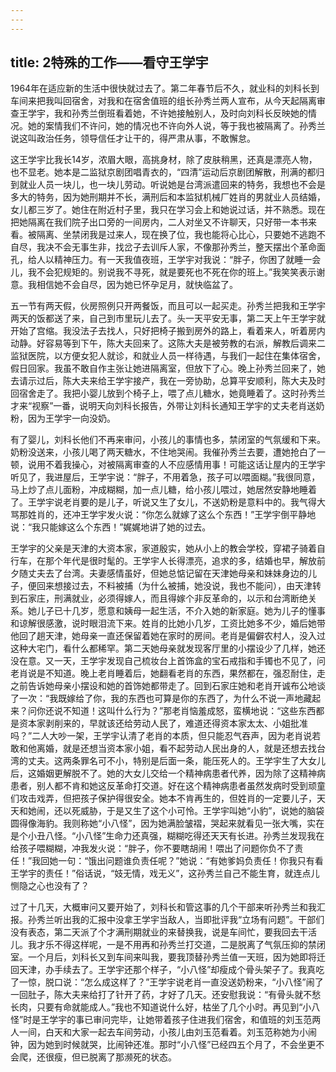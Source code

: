 ```yaml
---
---
---
```

title: 2特殊的工作——看守王学宇
---




1964年在适应新的生活中很快就过去了。第二年春节后不久，就业科的刘科长到车间来把我叫回宿舍，对我和在宿舍值班的组长孙秀兰两人宣布，从今天起隔离审查王学宇，我和孙秀兰倒班看着她，不许她接触别人，及时向刘科长反映她的情况。她的案情我们不许问，她的情况也不许向外人说，等于我也被隔离了。孙秀兰说这叫政治任务，领导信任才让干的，得严肃从事，不敢懈怠。

这王学宇比我长14岁，浓眉大眼，高挑身材，除了皮肤稍黑，还真是漂亮人物，也不显老。她本是二监狱京剧团唱青衣的，“四清”运动后京剧团解散，刑满的都归到就业人员一块儿，也一块儿劳动。听说她是台湾派遣回来的特务，我想也不会是多大的特务，因为她刑期并不长，满刑后和本监狱机械厂姓肖的男就业人员结婚，女儿都三岁了。她住在附近村子里，我只在学习会上和她说过话，并不熟悉。现在把她隔离在我们院子出口旁的一间房内，二人对坐又不许聊天，只好带一本书来看。被隔离、坐禁闭我是过来人，现在换了位，我也能将心比心，只要她不逃跑不自尽，我决不会无事生非，找岔子去训斥人家，不像那孙秀兰，整天摆出个革命面孔，给人以精神压力。有一天我值夜班，王学宇对我说：“胖子，你困了就睡一会儿，我不会犯规矩的。别说我不寻死，就是要死也不死在你的班上。”我笑笑表示谢意。我相信她不会自尽，因为她已怀孕足月，就快临盆了。

五一节有两天假，伙房照例只开两餐饭，而且可以一起买走。孙秀兰把我和王学宇两天的饭都送了来，自己到市里玩儿去了。头一天平安无事，第二天上午王学宇就开始了宫缩。我没法子去找人，只好把椅子搬到房外的路上，看着来人，听着房内动静。好容易等到下午，陈大夫回来了。这陈大夫是被劳教的右派，解教后调来二监狱医院，以方便女犯人就诊，和就业人员一样待遇，与我们一起住在集体宿舍，假日回家。我虽不敢自作主张让她进隔离室，但放下了心。晚上孙秀兰回来了，她去请示过后，陈大夫来给王学宇接产，我在一旁协助，总算平安顺利，陈大夫及时回宿舍走了。我把小婴儿放到个椅子上，喂了点儿糖水，她竟睡着了。这时孙秀兰才来“视察”一番，说明天向刘科长报告，外带让刘科长通知王学宇的丈夫老肖送奶粉，因为王学宇一向没奶。

有了婴儿，刘科长他们不再来审问，小孩儿的事情也多，禁闭室的气氛缓和下来。奶粉没送来，小孩儿喝了两天糖水，不住地哭闹。我催孙秀兰去要，遭她抢白了一顿，说用不着我操心，对被隔离审查的人不应感情用事！可能这话让屋内的王学宇听见了，我进屋后，王学宇说：“胖子，不用着急，孩子可以喂面糊。”我很同意，马上炒了点儿面粉，冲成糊糊，加一点儿糖，给小孩儿喂过，她居然安静地睡着了。王学宇说老肖要的是儿子，听说又生了女儿，不送奶粉是意料中的。我气得大骂那姓肖的，还冲王学宇发火说：“你怎么就嫁了这么个东西！”王学宇倒平静地说：“我只能嫁这么个东西！”娓娓地讲了她的过去。

王学宇的父亲是天津的大资本家，家道殷实，她从小上的教会学校，穿裙子骑着自行车，在那个年代是很时髦的。王学宇人长得漂亮，追求的多，结婚也早，解放前夕随丈夫去了台湾。夫妻感情虽好，但她总惦记留在天津她母亲和妹妹身边的儿子，便回来想接过去，不料被捕（为什么被捕，她没说，我也不能问），由天津转到石家庄，刑满就业，必须得嫁人，而且得嫁个非反革命的，以示和台湾断绝关系。她儿子已十几岁，愿意和姨母一起生活，不介入她的新家庭。她为儿子的懂事和谅解很感激，说时眼泪流下来。姓肖的比她小几岁，工资比她多不少，婚后她带他回了趟天津，她母亲一直还保留着她在家时的房间。老肖是偏僻农村人，没入过这种大宅门，看什么都稀罕。第二天她母亲就发现客厅里的小摆设少了几样，她还没在意。又一天，王学宇发现自己梳妆台上首饰盒的宝石戒指和手镯也不见了，问老肖说是不知道。晚上老肖睡着后，她翻看老肖的东西，果然都在，强忍耐住，走之前告诉她母亲小摆设和她的首饰她都带走了。回到石家庄她和老肖开诚布公地谈了一次：“我既嫁给了你，我的东西也可算是你的东西了，为什么不说一声地藏起来？问你还说不知道！这叫什么行为？”那老肖恼羞成怒，蛮横地说：“这些东西都是资本家剥削来的，早就该还给劳动人民了，难道还得资本家太太、小姐批准吗？”二人大吵一架，王学宇认清了老肖的本质，但只能忍气吞声，因为老肖说若敢和他离婚，就是还想当资本家小姐，看不起劳动人民出身的人，就是还想去找台湾的丈夫。这两条罪名可不小，特别是后面一条，能压死人的。王学宇生了大女儿后，这婚姻更解脱不了。她的大女儿交给一个精神病患者代养，因为除了这精神病患者，别人都不肯和她这反革命打交道。好在这个精神病患者虽然发病时受到顽童们攻击戏弄，但把孩子保护得很安全。她本不肯再生的，但姓肖的一定要儿子，天天和她闹，还以死威胁，于是又生了这个小可怜。王学宇叫她“小豹”，说她的脑袋圆得像海豹。我则称她“小八怪”，因为她满脸皱褶，哭起来就看见一张大嘴，实在是个小丑八怪。“小八怪”生命力还真强，糊糊吃得还天天有长进。孙秀兰发现我在给孩子喂糊糊，冲我发火说：“胖子，你不要瞎胡闹！喂出了问题你负不了责任！”我回她一句：“饿出问题谁负责任呢？”她说：“有她爹妈负责任！你我只有看王学宇的责任！”俗话说，“妓无情，戏无义”，这孙秀兰自己不能生育，就连点儿恻隐之心也没有了？

过了十几天，大概审问又要开始了，刘科长和管这事的几个干部来听孙秀兰和我汇报。孙秀兰听出我的汇报中没拿王学宇当敌人，当即批评我“立场有问题”。干部们没有表态，第二天派了个才满刑期就业的来替换我，说是车间忙，要我回去干活儿。我才乐不得这样呢，一是不用再和孙秀兰打交道，二是脱离了气氛压抑的禁闭室。一个月后，刘科长又到车间来叫我，要我顶替孙秀兰值一天班，因为她即将迁回天津，办手续去了。王学宇还那个样子，“小八怪”却瘦成个骨头架子了。我真吃了一惊，脱口说：“怎么成这样了？”王学宇说老肖一直没送奶粉来，“小八怪”闹了一回肚子，陈大夫来给打了针开了药，才好了几天。还安慰我说：“有骨头就不愁长肉，只要有命就能成人。”我也不知道说什么好，枯坐了几个小时。再见到“小八怪”时是王学宇的事已审问完毕，让她带着孩子住进我们宿舍，和值班的刘玉范两人一间，白天和大家一起去车间劳动，小孩儿由刘玉范看着。刘玉范称她为小闹钟，因为她到时候就哭，比闹钟还准。那时“小八怪”已经四五个月了，不会坐更不会爬，还很瘦，但已脱离了那濒死的状态。